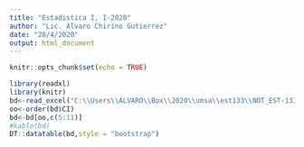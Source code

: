 ```yaml
---
title: "Estadistica I, I-2020"
author: "Lic. Alvaro Chirino Gutierrez"
date: "28/4/2020"
output: html_document
---
```


```r
knitr::opts_chunk$set(echo = TRUE)
```

```r
library(readxl)
library(knitr)
bd<-read_excel("C:\\Users\\ALVARO\\Box\\2020\\umsa\\est133\\NOT_EST-133-I2020.xls")
oo<-order(bd$CI)
bd<-bd[oo,c(5:11)]
#kable(bd)
DT::datatable(bd,style = "bootstrap")
```


